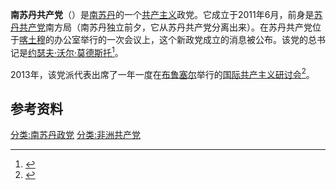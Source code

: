 {{Infobox Political Party |
country =南苏丹 |
name = 南苏丹共产党 |
native_name =  Communist Party of South Sudan |
logo =  |
party_wikicolourid = 
|headquarters = 
|前身=[[苏丹共产党|苏丹共产党]]南方局
|colorcode = red|
leader1_title = 总书记|
leader1_name = [[约瑟夫·沃尔·莫德斯托|约瑟夫·沃尔·莫德斯托]]|
foundation = 2011年6月|
ideology =  [[共产主义|共产主义]]<br>[[马克思列宁主义|马克思列宁主义]]
|international = [[国际共产主义研讨会|国际共产主义研讨会]]（历史上）
}}
{{共产党}}
'''南苏丹共产党'''（{{lang-en|Communist Party of South Sudan}}）是[[南苏丹|南苏丹]]的一个[[共产主义|共产主义]]政党。它成立于2011年6月，前身是[[苏丹共产党|苏丹共产党]]南方局（南苏丹独立前夕，它从苏丹共产党分离出来）。在苏丹共产党位于[[喀土穆|喀土穆]]的办公室举行的一次会议上，这个新政党成立的消息被公布。该党的总书记是[[约瑟夫·沃尔·莫德斯托|约瑟夫·沃尔·莫德斯托]]<ref>{{cite web|url= http://allafrica.com/stories/201111210837.html|title= Sudan: Local Communists Call for Secular Democratic State|date= 2011-12-21|website= allafrica.com|access-date= 2019-11-03|archive-date= 2020-01-28|archive-url= https://web.archive.org/web/20200128032740/http://allafrica.com/stories/201111210837.html|dead-url= no}}</ref>。

2013年，该党派代表出席了一年一度在[[布鲁塞尔|布鲁塞尔]]举行的[[国际共产主义研讨会|国际共产主义研讨会]]<ref>{{cite web |author=Patrik Paulov |url=http://www.proletaren.se/utrikes-afrika/sydsudan-i-imperialismens-grepp |title=Sydsudan i imperialismens grepp | Proletären |language=sv |publisher=Proletaren.se |date= |accessdate=2019-11-04 |archive-date=2017-03-04 |archive-url=https://web.archive.org/web/20170304010123/http://www.proletaren.se/utrikes-afrika/sydsudan-i-imperialismens-grepp |dead-url=no }}</ref>。

==参考资料==
{{reflist}}
{{南苏丹政党}}
[[分类:南苏丹政党|分类:南苏丹政党]]
[[分类:非洲共产党|分类:非洲共产党]]